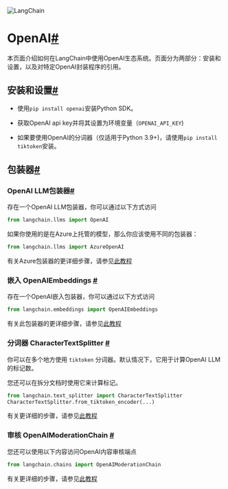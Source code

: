 

<Head>
  <script>
    {
      `(function() {
         var _hmt = _hmt || [];
(function() {
  var hm = document.createElement("script");
  hm.src = "https://hm.baidu.com/hm.js?e60fb290e204e04c5cb6f79b0ac1e697";
  var s = document.getElementsByTagName("script")[0]; 
  s.parentNode.insertBefore(hm, s);
})();
       })();`
    }
  </script>
</Head>

![LangChain](https://pica.zhimg.com/50/v2-56e8bbb52aa271012541c1fe1ceb11a2_r.gif)





OpenAI[#](#openai "跳转到此标题的链接")
==============================

本页面介绍如何在LangChain中使用OpenAI生态系统。页面分为两部分：安装和设置，以及对特定OpenAI封装程序的引用。

安装和设置[#](#installation-and-setup "跳转到此标题的链接")
---------------------------------------------

* 使用`pip install openai`安装Python SDK。

* 获取OpenAI api key并将其设置为环境变量（`OPENAI_API_KEY`)

* 如果要使用OpenAI的分词器（仅适用于Python 3.9+)，请使用`pip install tiktoken`安装。

包装器[#](#wrappers "永久链接到此标题")
----------------------------

### OpenAI LLM包装器[#](#llm "永久链接到此标题")

存在一个OpenAI LLM包装器，你可以通过以下方式访问

```python
from langchain.llms import OpenAI

```

如果你使用的是在Azure上托管的模型，那么你应该使用不同的包装器：

```python
from langchain.llms import AzureOpenAI

```

有关Azure包装器的更详细步骤，请参见[此教程](../modules/model_io/llms/integrations/azure_openai_example)

### 嵌入 OpenAIEmbeddings [#](#embeddings "永久链接到此标题")

存在一个OpenAI嵌入包装器，你可以通过以下方式访问

```python
from langchain.embeddings import OpenAIEmbeddings

```

有关此包装器的更详细步骤，请参见[此教程](../modules/model_io/text_embedding/examples/openai)

### 分词器 CharacterTextSplitter [#](#tokenizer "永久链接到此标题")

你可以在多个地方使用 `tiktoken` 分词器。默认情况下，它用于计算OpenAI LLM的标记数。

您还可以在拆分文档时使用它来计算标记。

```python
from langchain.text_splitter import CharacterTextSplitter
CharacterTextSplitter.from_tiktoken_encoder(...)

```

有关更详细的步骤，请参见[此教程](../modules/indexes/text_splitters/examples/tiktoken)

### 审核 OpenAIModerationChain [#](#moderation "此标题的永久链接")

您还可以使用以下内容访问OpenAI内容审核端点

```python
from langchain.chains import OpenAIModerationChain

```

有关更详细的步骤，请参见[此教程](../modules/chains/examples/moderation)

